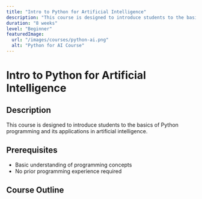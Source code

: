 ```yaml
---
title: "Intro to Python for Artificial Intelligence"
description: "This course is designed to introduce students to the basics of Python programming and its applications in artificial intelligence."
duration: "8 weeks"
level: "Beginner"
featuredImage:
  url: "/images/courses/python-ai.png"
  alt: "Python for AI Course"
---
```


# Intro to Python for Artificial Intelligence

## Description

This course is designed to introduce students to the basics of Python programming and its applications in artificial intelligence.

## Prerequisites

- Basic understanding of programming concepts
- No prior programming experience required

## Course Outline